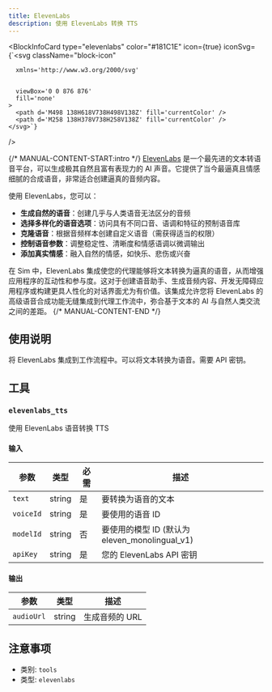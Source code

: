 ```yaml
---
title: ElevenLabs
description: 使用 ElevenLabs 转换 TTS
---
```



<BlockInfoCard 
  type="elevenlabs"
  color="#181C1E"
  icon={true}
  iconSvg={`<svg className="block-icon"
      
      xmlns='http://www.w3.org/2000/svg'
      
      
      viewBox='0 0 876 876'
      fill='none'
    >
      <path d='M498 138H618V738H498V138Z' fill='currentColor' />
      <path d='M258 138H378V738H258V138Z' fill='currentColor' />
    </svg>`}
/>

{/* MANUAL-CONTENT-START:intro */}
[ElevenLabs](https://elevenlabs.io/) 是一个最先进的文本转语音平台，可以生成极其自然且富有表现力的 AI 声音。它提供了当今最逼真且情感细腻的合成语音，非常适合创建逼真的音频内容。

使用 ElevenLabs，您可以：

- **生成自然的语音**：创建几乎与人类语音无法区分的音频
- **选择多样化的语音选项**：访问具有不同口音、语调和特征的预制语音库
- **克隆语音**：根据音频样本创建自定义语音（需获得适当的权限）
- **控制语音参数**：调整稳定性、清晰度和情感语调以微调输出
- **添加真实情感**：融入自然的情感，如快乐、悲伤或兴奋

在 Sim 中，ElevenLabs 集成使您的代理能够将文本转换为逼真的语音，从而增强应用程序的互动性和参与度。这对于创建语音助手、生成音频内容、开发无障碍应用程序或构建更具人性化的对话界面尤为有价值。该集成允许您将 ElevenLabs 的高级语音合成功能无缝集成到代理工作流中，弥合基于文本的 AI 与自然人类交流之间的差距。
{/* MANUAL-CONTENT-END */}

## 使用说明

将 ElevenLabs 集成到工作流程中。可以将文本转换为语音。需要 API 密钥。

## 工具

### `elevenlabs_tts`

使用 ElevenLabs 语音转换 TTS

#### 输入

| 参数 | 类型 | 必需 | 描述 |
| --------- | ---- | -------- | ----------- |
| `text` | string | 是 | 要转换为语音的文本 |
| `voiceId` | string | 是 | 要使用的语音 ID |
| `modelId` | string | 否 | 要使用的模型 ID \(默认为 eleven_monolingual_v1\) |
| `apiKey` | string | 是 | 您的 ElevenLabs API 密钥 |

#### 输出

| 参数       | 类型  | 描述           |
| --------- | ---- | ------------- |
| `audioUrl` | string | 生成音频的 URL |

## 注意事项

- 类别: `tools`
- 类型: `elevenlabs`

